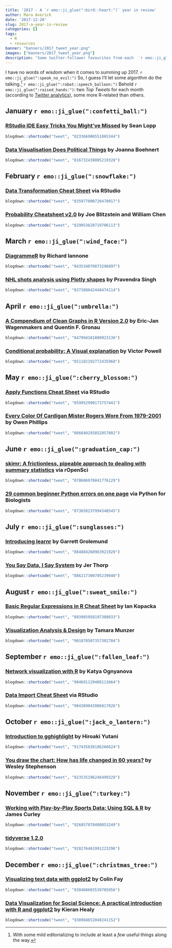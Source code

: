```yaml
---
title: '2017 - A `r emo::ji_glue(":bird::heart:")` year in review'
author: Mara Averick
date: '2017-12-20'
slug: 2017-a-year-in-review
categories: []
tags:
  - R
  - resources
banner: "banners/2017_tweet_year.png"
images: ["banners/2017_tweet_year.png"]
description: 'Some twitter-follower favourites from each  `r emo::ji_glue(":calendar:")` month of 2017, featuring: R, Python, visualization, interactives, and other assorted items of interest along the way...'
---
```


I have no words of wisdom when it comes to summing up 2017. `r emo::ji_glue(":speak_no_evil:")` So, I guess I'll let some algorithm do the talking.[^1] `r emo::ji_glue(":robot::speech_balloon:")` Behold `r emo::ji_glue(":raised_hands:")`: two _Top Tweets_ for each month (according to [Twitter analytics](https://analytics.twitter.com)), some more R-related than others.

## January `r emo::ji_glue(":confetti_ball:")`

### [RStudio IDE Easy Tricks You Might've Missed](https://rviews.rstudio.com/2016/11/11/easy-tricks-you-mightve-missed/) by Sean Lopp

```r
blogdown::shortcode("tweet", "823366906551865344")
```

### [Data Visualisation Does Political Things](https://static1.squarespace.com/static/55ca3eafe4b05bb65abd54ff/t/574865601bbee06999548a9b/1464362348307/387+Boehnert.pdf) by Joanna Boehnert 

```r
blogdown::shortcode("tweet", "816732438005219328")
```

## February `r emo::ji_glue(":snowflake:")`

### [Data Transformation Cheat Sheet](https://www.rstudio.com/resources/cheatsheets/) via RStudio

```r
blogdown::shortcode("tweet", "835977000720470017")
```

### [Probability Cheatsheet v2.0](http://www.wzchen.com/probability-cheatsheet) by Joe Blitzstein and William Chen

```r
blogdown::shortcode("tweet", "829053628719706113")
```

## March `r emo::ji_glue(":wind_face:")`

### [DiagrammeR](https://rich-iannone.github.io/DiagrammeR/) by Richard Iannone

```r
blogdown::shortcode("tweet", "843534070873296897")
```

### [NHL shots analysis using Plotly shapes](https://moderndata.plot.ly/nhl-shots-analysis-using-plotly-shapes/)  by Pravendra Singh

```r
blogdown::shortcode("tweet", "837388642448474114")
```

## April `r emo::ji_glue(":umbrella:")`

### [A Compendium of Clean Graphs in R Version 2.0](http://shinyapps.org/apps/RGraphCompendium/index.php) by Eric-Jan Wagenmakers and Quentin F. Gronau

```r
blogdown::shortcode("tweet", "847994181800923136")
```

### [Conditional probability: A Visual explanation](http://setosa.io/conditional/) by Victor Powell

```r
blogdown::shortcode("tweet", "851182192772435968")
```

## May `r emo::ji_glue(":cherry_blossom:")`

### [Apply Functions Cheat Sheet](https://www.rstudio.com/resources/cheatsheets/) via RStudio

```r
blogdown::shortcode("tweet", "859952990173757441")
```

### [Every Color Of Cardigan Mister Rogers Wore From 1979-2001](https://www.theawl.com/2017/05/every-color-of-cardigan-mister-rogers-wore-from-1979-2001/) by Owen Phillips

```r
blogdown::shortcode("tweet", "866640293852057602")
```

## June `r emo::ji_glue(":graduation_cap:")`

### [skimr: A frictionless, pipeable approach to dealing with summary statistics](https://github.com/ropenscilabs/skimr) via rOpenSci

```r
blogdown::shortcode("tweet", "870686970841776129")
```

### [29 common beginner Python errors on one page](https://pythonforbiologists.com/29-common-beginner-errors-on-one-page/) via Python for Biologists

```r
blogdown::shortcode("tweet", "873650237994348545")
```

## July `r emo::ji_glue(":sunglasses:")`

### [Introducing learnr](https://blog.rstudio.com/2017/07/11/introducing-learnr/) by Garrett Grolemund

```r
blogdown::shortcode("tweet", "884884260963921920")
```

### [You Say Data, I Say System](https://hackernoon.com/you-say-data-i-say-system-54e84aa7a421) by Jer Thorp

```r
blogdown::shortcode("tweet", "886217300705239040")
```

## August `r emo::ji_glue(":sweat_smile:")`

### [Basic Regular Expressions in R Cheat Sheet](https://www.rstudio.com/wp-content/uploads/2016/09/RegExCheatsheet.pdf) by Ian Kopacka

```r
blogdown::shortcode("tweet", "893905958107308033")
```

### [Visualization Analysis & Design](http://www.cs.ubc.ca/~tmm/talks.html) by Tamara Munzer

```r
blogdown::shortcode("tweet", "901878507357302784")
```

## September `r emo::ji_glue(":fallen_leaf:")`

### [Network visualization with R](http://kateto.net/network-visualization) by Katya Ognyanova

```r
blogdown::shortcode("tweet", "904691129488113664")
```

### [Data Import Cheat Sheet](https://www.rstudio.com/resources/cheatsheets/) via RStudio

```r
blogdown::shortcode("tweet", "904389043986817026")
```

## October `r emo::ji_glue(":jack_o_lantern:")`

### [Introduction to gghighlight](https://yutani.rbind.io/post/2017-10-06-gghighlight/) by Hiroaki Yutani

```r
blogdown::shortcode("tweet", "917435038186266624")
```

### [You draw the chart: How has life changed in 60 years?](http://www.bbc.com/news/uk-41685693) by Wesley Stephenson

```r
blogdown::shortcode("tweet", "923535196246499328")
```

## November `r emo::ji_glue(":turkey:")`

### [Working with Play-by-Play Sports Data: Using SQL & R](http://curleylab.psych.columbia.edu/playbyplay/) by James Curley

```r
blogdown::shortcode("tweet", "926857078400053249")
```

### [tidyverse 1.2.0](https://www.tidyverse.org/articles/2017/11/tidyverse_1.2.0/)

```r
blogdown::shortcode("tweet", "928276461991223296")
```

## December `r emo::ji_glue(":christmas_tree:")`

### [Visualizing text data with ggplot2](https://github.com/ColinFay/conf/blob/master/2017-11-budapest/fay_colin_text_data_ggplot2.pdf) by Colin Fay

```r
blogdown::shortcode("tweet", "938468603539705856")
```

### [Data Visualization for Social Science: A practical introduction with R and ggplot2](http://socviz.co/index.html) by Kieran Healy

```r
blogdown::shortcode("tweet", "938968652040241152")
```

[^1]: With some mild editorializing to include at least a _few_ useful things along the way.
